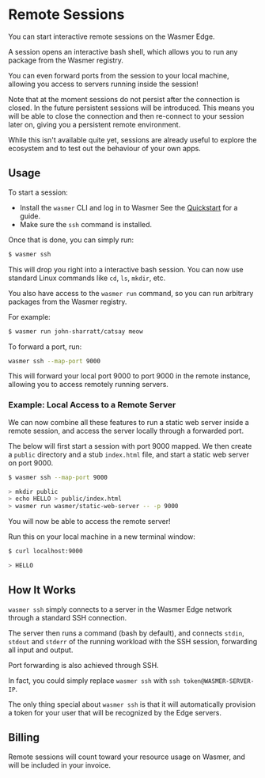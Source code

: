 # Remote Sessions

You can start interactive remote sessions on the Wasmer Edge.

A session opens an interactive bash shell, which allows you to run any package
from the Wasmer registry.

You can even forward ports from the session to your local machine, allowing you
access to servers running inside the session!

Note that at the moment sessions do not persist after the connection is closed.
In the future persistent sessions will be introduced.
This means you will be able to close the connection and then re-connect to your
session later on, giving you a persistent remote environment.

While this isn't available quite yet, sessions are already useful to explore the
ecosystem and to test out the behaviour of your own apps.

## Usage

To start a session:

- Install the `wasmer` CLI and log in to Wasmer
  See the [Quickstart](../quickstart/http-server.mdx) for a guide.
- Make sure the `ssh` command is installed.

Once that is done, you can simply run:

```bash
$ wasmer ssh
```

This will drop you right into a interactive bash session.
You can now use standard Linux commands like `cd`, `ls`, `mkdir`, etc.

You also have access to the `wasmer run` command, so you can run arbitrary
packages from the Wasmer registry.

For example:

```bash
$ wasmer run john-sharratt/catsay meow
```

To forward a port, run:

```bash
wasmer ssh --map-port 9000
```

This will forward your local port 9000 to port 9000 in the remote instance,
allowing you to access remotely running servers.

### Example: Local Access to a Remote Server

We can now combine all these features to run a static web server inside a remote
session, and access the server locally through a forwarded port.

The below will first start a session with port 9000 mapped.
We then create a `public` directory and a stub `index.html` file, and start a
static web server on port 9000.

```bash
$ wasmer ssh --map-port 9000

> mkdir public
> echo HELLO > public/index.html
> wasmer run wasmer/static-web-server -- -p 9000
```

You will now be able to access the remote server!

Run this on your local machine in a new terminal window:

```bash
$ curl localhost:9000

> HELLO
```

## How It Works

`wasmer ssh` simply connects to a server in the Wasmer Edge network through a
standard SSH connection.

The server then runs a command (bash by default), and connects `stdin`, `stdout`
and `stderr` of the running workload with the SSH session, forwarding all input
and output.

Port forwarding is also achieved through SSH.

In fact, you could simply replace `wasmer ssh` with `ssh token@WASMER-SERVER-IP`.

The only thing special about `wasmer ssh` is that it will automatically provision
a token for your user that will be recognized by the Edge servers.

## Billing

Remote sessions will count toward your resource usage on Wasmer, and will be
included in your invoice.

